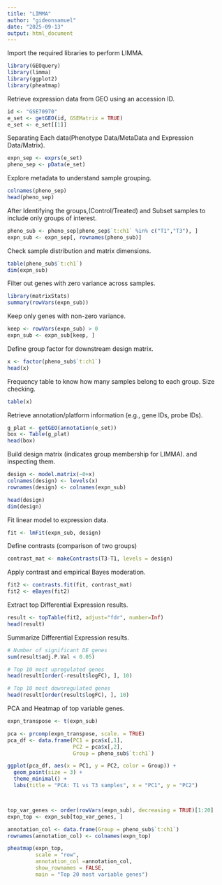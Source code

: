 ---
title: "LIMMA"
author: "gideonsamuel"
date: "2025-09-13"
output: html_document
---
Import the required libraries to perform LIMMA.

```{r}
library(GEOquery)
library(limma)
library(ggplot2)
library(pheatmap)
```

Retrieve expression data from GEO using an accession ID.

```{r}
id <- "GSE70970"
e_set <- getGEO(id, GSEMatrix = TRUE)
e_set <- e_set[[1]]
```

Separating Each data(Phenotype Data/MetaData and Expression Data/Matrix).

```{r}
expn_sep <- exprs(e_set)
pheno_sep <- pData(e_set)
```

Explore metadata to understand sample grouping.

```{r}
colnames(pheno_sep)
head(pheno_sep)
```

After Identifying the groups,(Control/Treated) and Subset samples to include only groups of interest.

```{r}
pheno_sub <- pheno_sep[pheno_sep$`t:ch1` %in% c("T1","T3"), ]
expn_sub <- expn_sep[, rownames(pheno_sub)]
```

Check sample distribution and matrix dimensions.

```{r}
table(pheno_sub$`t:ch1`)
dim(expn_sub)
```

Filter out genes with zero variance across samples. 

```{r}
library(matrixStats)
summary(rowVars(expn_sub))
```

Keep only genes with non-zero variance.

```{r}
keep <- rowVars(expn_sub) > 0
expn_sub <- expn_sub[keep, ]
```

Define group factor for downstream design matrix.

```{r}
x <- factor(pheno_sub$`t:ch1`)
head(x)
```
Frequency table to know how many samples belong to each group. Size checking.

```{r}
table(x)
```

Retrieve annotation/platform information (e.g., gene IDs, probe IDs).

```{r}
g_plat <- getGEO(annotation(e_set))
box <- Table(g_plat)
head(box)
```

Build design matrix (indicates group membership for LIMMA). and inspecting them.

```{r}
design <- model.matrix(~0+x)
colnames(design) <- levels(x)
rownames(design) <- colnames(expn_sub)
```

```{r}
head(design)
dim(design)
```

Fit linear model to expression data.

```{r}
fit <- lmFit(expn_sub, design)
```

Define contrasts (comparison of two groups)

```{r}
contrast_mat <- makeContrasts(T3-T1, levels = design)
```

Apply contrast and empirical Bayes moderation.

```{r}
fit2 <- contrasts.fit(fit, contrast_mat)
fit2 <- eBayes(fit2)
```

Extract top Differential Expression results.

```{r}
result <- topTable(fit2, adjust="fdr", number=Inf)
head(result)
```

Summarize Differential Expression results.

```{r}
# Number of significant DE genes
sum(result$adj.P.Val < 0.05)

# Top 10 most upregulated genes
head(result[order(-result$logFC), ], 10)

# Top 10 most downregulated genes
head(result[order(result$logFC), ], 10)
```

PCA and Heatmap of top variable genes.

```{r}
expn_transpose <- t(expn_sub)

pca <- prcomp(expn_transpose, scale. = TRUE)
pca_df <- data.frame(PC1 = pca$x[,1],
                     PC2 = pca$x[,2],
                     Group = pheno_sub$`t:ch1`)

ggplot(pca_df, aes(x = PC1, y = PC2, color = Group)) +
  geom_point(size = 3) +
  theme_minimal() +
  labs(title = "PCA: T1 vs T3 samples", x = "PC1", y = "PC2")



top_var_genes <- order(rowVars(expn_sub), decreasing = TRUE)[1:20]
expn_top <- expn_sub[top_var_genes, ]

annotation_col <- data.frame(Group = pheno_sub$`t:ch1`)
rownames(annotation_col) <- colnames(expn_top)

pheatmap(expn_top,
         scale = "row",
         annotation_col =annotation_col,
         show_rownames = FALSE,
         main = "Top 20 most variable genes")

```